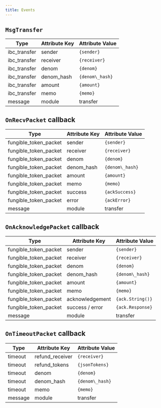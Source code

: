 ```yaml
---
title: Events
---
```


## `MsgTransfer`

| Type          | Attribute Key | Attribute Value |
| ------------- | ------------- | --------------- |
| ibc\_transfer | sender        | `{sender}`        |
| ibc\_transfer | receiver      | `{receiver}`      |
| ibc\_transfer | denom         | `{denom}`         |
| ibc\_transfer | denom\_hash   | `{denom\_hash}`   |
| ibc\_transfer | amount        | `{amount}`        |
| ibc\_transfer | memo          | `{memo}`          |
| message       | module        | transfer        |

## `OnRecvPacket` callback

| Type                    | Attribute Key | Attribute Value |
| ----------------------- | ------------- | --------------- |
| fungible\_token\_packet | sender        | `{sender}`        |
| fungible\_token\_packet | receiver      | `{receiver}`      |
| fungible\_token\_packet | denom         | `{denom}`         |
| fungible\_token\_packet | denom\_hash   | `{denom\_hash}`   |
| fungible\_token\_packet | amount        | `{amount}`        |
| fungible\_token\_packet | memo          | `{memo}`          |
| fungible\_token\_packet | success       | `{ackSuccess}`    |
| fungible\_token\_packet | error         | `{ackError}`      |
| message                 | module        | transfer        |

## `OnAcknowledgePacket` callback

| Type                    | Attribute Key   | Attribute Value |
| ----------------------- | --------------- | --------------- |
| fungible\_token\_packet | sender          | `{sender}`        |
| fungible\_token\_packet | receiver        | `{receiver}`      |
| fungible\_token\_packet | denom           | `{denom}`         |
| fungible\_token\_packet | denom\_hash     | `{denom\_hash}`   |
| fungible\_token\_packet | amount          | `{amount}`        |
| fungible\_token\_packet | memo            | `{memo}`          |
| fungible\_token\_packet | acknowledgement | `{ack.String()}`  |
| fungible\_token\_packet | success / error | `{ack.Response}`  |
| message                 | module          | transfer        |

## `OnTimeoutPacket` callback

| Type    | Attribute Key    | Attribute Value |
| ------- | ---------------- | --------------- |
| timeout | refund\_receiver | `{receiver}`      |
| timeout | refund\_tokens   | `{jsonTokens}`    |
| timeout | denom            | `{denom}`         |
| timeout | denom\_hash      | `{denom\_hash}`   |
| timeout | memo             | `{memo}`          |
| message | module           | transfer        |
